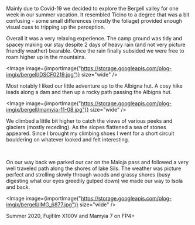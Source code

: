 
Mainly due to Covid-19 we decided to explore the Bergell valley for one week in our summer vacation.
It resembled Ticino to a degree that was a bit confusing - some small differences (mostly the foliage) provided
enough visual cues to tripping up the perception.

Overall it was a very relaxing experience. The camp ground was tidy and spacey making our stay despite 2 days of heavy
rain (and not very picture friendly weather) bearable. Once the rain finally subsided we were free to roam higher up
in the mountains.

<!-- <Image
  span="wide"
  {...importImage(
    "https://storage.googleapis.com/plog-imgix/bergell/DSCF0211.jpg"
  )}
/> -->

<Image image={importImage("https://storage.googleapis.com/plog-imgix/bergell/DSCF0219.jpg")} size="wide" />

Most notably I liked our little adventure up to the Albigna hut. A cosy hike leads along a dam and then up a rocky path
passing the Albigna hut.

<Image image={importImage("https://storage.googleapis.com/plog-imgix/bergell/mamyia-11-08.jpg")} size="wide" />

We climbed a little bit higher to catch the views of various peeks and glaciers (mostly receding). As the
slopes flattened a sea of stones appeared. Since I brought my climbing shoes I went for a short circuit
bouldering on whatever looked and felt interesting.

<Group>
  <Image
    style={{ gridColumn: "auto / span 12", height: 800 }}
    image={importImage("https://storage.googleapis.com/plog-imgix/bergell/mamyia-13-04.jpg")}
  />
  <Image
    style={{ gridColumn: "auto / span 12", height: 800 }}
    image={importImage("https://storage.googleapis.com/plog-imgix/bergell/mamyia-13-03.jpg")}
    size="default"
  />
</Group>

On our way back we parked our car on the Maloja pass and followed a very well traveled path along the shores of lake Sils. The weather was picture
perfect and strolling slowly through woods and grassy shores (busy digesting what our eyes greedily gulped down) we made our way to Isola and back.

<Image image={importImage("https://storage.googleapis.com/plog-imgix/bergell/IMG_6877.jpg")} size="wide" />

<Footer>Summer 2020, Fujifilm X100V and Mamyia 7 on FP4+</Footer>
